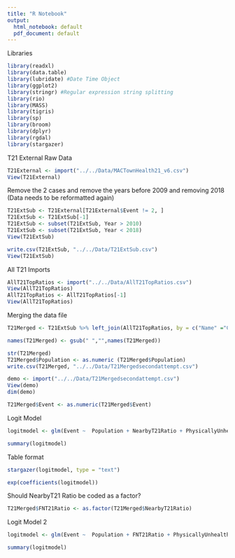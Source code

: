 ```yaml
---
title: "R Notebook"
output:
  html_notebook: default
  pdf_document: default
---
```

Libraries

```r
library(readxl)
library(data.table)
library(lubridate) #Date Time Object
library(ggplot2)
library(stringr) #Regular expression string splitting
library(rio)
library(MASS)
library(tigris)
library(sp)
library(broom)
library(dplyr)
library(rgdal)
library(stargazer)
```

T21 External Raw Data 
```r
T21External <- import("../../Data/MACTownHealth21_v6.csv")
View(T21External)
```

Remove the 2 cases and remove the years before 2009 and removing 2018 (Data needs to be reformatted again)
```r
T21ExtSub <- T21External[T21External$Event != 2, ]
T21ExtSub <- T21ExtSub[-1]
T21ExtSub <- subset(T21ExtSub, Year > 2010)
T21ExtSub <- subset(T21ExtSub, Year < 2018)
View(T21ExtSub)

write.csv(T21ExtSub, "../../Data/T21ExtSub.csv")
View(T21ExtSub)
```

All T21 Imports

```r
AllT21TopRatios <- import("../../Data/AllT21TopRatios.csv")
View(AllT21TopRatios)
AllT21TopRatios <- AllT21TopRatios[-1]
View(AllT21TopRatios)
```

Merging the data file
```r
T21Merged <- T21ExtSub %>% left_join(AllT21TopRatios, by = c("Name" ="CityTown", "Year" = "year"))
```

```r
names(T21Merged) <- gsub(" ","",names(T21Merged))
```

```r
str(T21Merged)
T21Merged$Population <- as.numeric (T21Merged$Population)
write.csv(T21Merged, "../../Data/T21Mergedsecondattempt.csv")
```

```r
demo <- import("../../Data/T21Mergedsecondattempt.csv")
View(demo)
dim(demo)
```



```r
T21Merged$Event <- as.numeric(T21Merged$Event)
```



Logit Model
```r
logitmodel <- glm(Event ~  Population + NearbyT21Ratio + PhysicallyUnhealthyDays + MentallyUnhealthyDays + PercentSmokers + PercentExcessiveDrinking + TeenBirthRate + ChlamydiaRate + PercentUnemployed + ViolentCrimeRate   , family = binomial(link = "logit"), data = T21Merged )

summary(logitmodel)
```

Table format
```r
stargazer(logitmodel, type = "text")

```

```r
exp(coefficients(logitmodel))
```
Should NearbyT21 Ratio be coded as a factor?

```r
T21Merged$FNT21Ratio <- as.factor(T21Merged$NearbyT21Ratio)
```

Logit Model 2
```r
logitmodel <- glm(Event ~  Population + FNT21Ratio + PhysicallyUnhealthyDays + MentallyUnhealthyDays + PercentSmokers + PercentExcessiveDrinking + TeenBirthRate + ChlamydiaRate + PercentUnemployed + ViolentCrimeRate   , family = binomial(link = "logit"), data = T21Merged )

summary(logitmodel)
```


